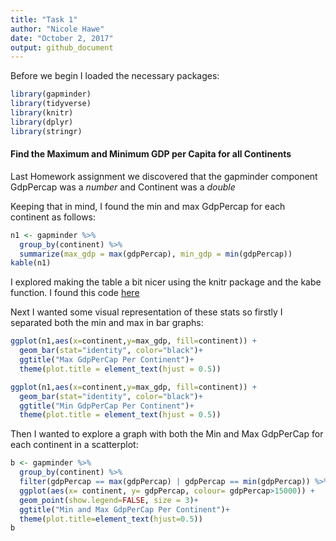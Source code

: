 ```yaml
---
title: "Task 1"
author: "Nicole Hawe"
date: "October 2, 2017"
output: github_document
---
```



Before we begin I loaded the necessary packages: 
```r
library(gapminder)
library(tidyverse)
library(knitr)
library(dplyr)
library(stringr)

```


#### Find the Maximum and Minimum GDP per Capita for all Continents

Last Homework assignment we discovered that the gapminder component GdpPercap was a *number* and Continent was a *double*

Keeping that in mind, I found the min and max GdpPercap for each continent as follows:

```r
n1 <- gapminder %>%
  group_by(continent) %>%
  summarize(max_gdp = max(gdpPercap), min_gdp = min(gdpPercap))
kable(n1)
```


I explored making the table a bit nicer using the knitr package and the kabe function. I found this code [here](http://stat545.com/hw03_dplyr-and-more-ggplot2.html)




Next I wanted some visual representation of these stats so firstly I separated both the min and max in bar graphs:



```r
ggplot(n1,aes(x=continent,y=max_gdp, fill=continent)) + 
  geom_bar(stat="identity", color="black")+
  ggtitle("Max GdpPerCap Per Continent")+
  theme(plot.title = element_text(hjust = 0.5))
```


```r
ggplot(n1,aes(x=continent,y=max_gdp, fill=continent)) + 
  geom_bar(stat="identity", color="black")+
  ggtitle("Min GdpPerCap Per Continent")+
  theme(plot.title = element_text(hjust = 0.5))
```

Then I wanted to explore a graph with both the Min and Max GdpPerCap for each continent in a scatterplot:

```r
b <- gapminder %>%
  group_by(continent) %>%
  filter(gdpPercap == max(gdpPercap) | gdpPercap == min(gdpPercap)) %>%
  ggplot(aes(x= continent, y= gdpPercap, colour= gdpPercap>15000)) +
  geom_point(show.legend=FALSE, size = 3)+
  ggtitle("Min and Max GdpPerCap Per Continent")+
  theme(plot.title=element_text(hjust=0.5))
b

```
